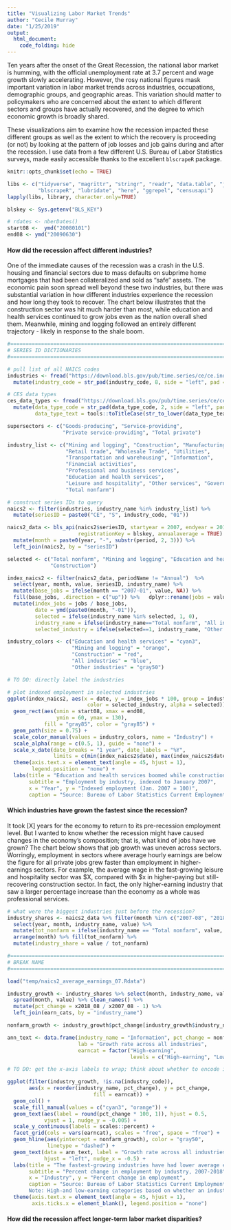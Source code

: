 ```yaml
---
title: "Visualizing Labor Market Trends"
author: "Cecile Murray"
date: "1/25/2019"
output: 
  html_document:
    code_folding: hide
---
```


Ten years after the onset of the Great Recession, the national labor market is humming, with the official unemployment rate at 3.7 percent and wage growth slowly accelerating. However, the rosy national figures mask important variation in labor market trends across industries, occupations, demographic groups, and geographic areas. This variation should matter to policymakers who are concerned about the extent to which different sectors and groups have actually recovered, and the degree to which economic growth is broadly shared.

These visualizations aim to examine how the recession impacted these different groups as well as the extent to which the recovery is proceeding (or not) by looking at the pattern of job losses and job gains during and after the recession. I use data from a few different U.S. Bureau of Labor Statistics surveys, made easily accessible thanks to the excellent ```blscrapeR``` package.

```r
knitr::opts_chunk$set(echo = TRUE)

libs <- c("tidyverse", "magrittr", "stringr", "readr", "data.table", "janitor",
          "blscrapeR", "lubridate", "here", "ggrepel", "censusapi")
lapply(libs, library, character.only=TRUE)

blskey <- Sys.getenv("BLS_KEY")

# rdates <- nberDates()
start08 <-  ymd("20080101")
end08 <- ymd("20090630")

```

#### How did the recession affect different industries?

One of the immediate causes of the recession was a crash in the U.S. housing and financial sectors due to mass defaults on subprime home mortgages that had been collateralized and sold as "safe" assets. The economic pain soon spread well beyond these two industries, but there was substantial variation in how different industries experience the recession and how long they took to recover. The chart below illustrates that the construction sector was hit much harder than most, while education and health services continued to grow jobs even as the nation overall shed them. Meanwhile, mining and logging followed an entirely different trajectory - likely in response to the shale boom. 

```r
#===============================================================================#
# SERIES ID DICTIONARIES
#===============================================================================#

# pull list of all NAICS codes
industries <- fread("https://download.bls.gov/pub/time.series/ce/ce.industry") %>% 
  mutate(industry_code = str_pad(industry_code, 8, side = "left", pad = "0"))

# CES data types
ces_data_types <- fread("https://download.bls.gov/pub/time.series/ce/ce.datatype") %>% 
  mutate(data_type_code = str_pad(data_type_code, 2, side = "left", pad = "0"),
         data_type_text = tools::toTitleCase(str_to_lower(data_type_text)))

supersectors <- c("Goods-producing", "Service-providing",
                  "Private service-providing", "Total private")

industry_list <- c("Mining and logging", "Construction", "Manufacturing",
                   "Retail trade", "Wholesale Trade", "Utilities",
                   "Transportation and warehousing", "Information",
                   "Financial activities", 
                   "Professional and business services",
                   "Education and health services",
                   "Leisure and hospitality", "Other services", "Government",
                   "Total nonfarm")

# construct series IDs to query
naics2 <- filter(industries, industry_name %in% industry_list) %>% 
  mutate(seriesID = paste0("CE", "S", industry_code, "01"))

naics2_data <- bls_api(naics2$seriesID, startyear = 2007, endyear = 2018,
                       registrationKey = blskey, annualaverage = TRUE) %>% 
  mutate(month = paste0(year, "-", substr(period, 2, 3))) %>% 
  left_join(naics2, by = "seriesID")

selected <- c("Total nonfarm", "Mining and logging", "Education and health services", 
              "Construction")

index_naics2 <- filter(naics2_data, periodName != "Annual")  %>% 
  select(year, month, value, seriesID, industry_name) %>%  
  mutate(base_jobs = ifelse(month == "2007-01", value, NA)) %>%
  fill(base_jobs, .direction = c("up")) %>%   dplyr::rename(jobs = value) %>% 
  mutate(index_jobs = jobs / base_jobs,
         date = ymd(paste0(month, "-01")),
         selected = ifelse(industry_name %in% selected, 1, 0),
         industry_name = ifelse(industry_name=="Total nonfarm", "All industries", industry_name),
         selected_industry = ifelse(selected==1, industry_name, "Other industries")) 

```

```r
industry_colors <- c("Education and health services" = "cyan3", 
                     "Mining and logging" = "orange",
                     "Construction" = "red",
                     "All industries" = "blue", 
                     "Other industries" = "gray50")

# TO DO: directly label the industries

# plot indexed employment in selected industries
ggplot(index_naics2, aes(x = date, y = index_jobs * 100, group = industry_name,
                          color = selected_industry, alpha = selected)) +
  geom_rect(aes(xmin = start08, xmax = end08,
                ymin = 60, ymax = 130),
            fill = "gray85", color = "gray85") +
  geom_path(size = 0.75) +
  scale_color_manual(values = industry_colors, name = "Industry") +
  scale_alpha(range = c(0.5, 1), guide = "none") +
  scale_x_date(date_breaks = "1 year", date_labels = "%Y",
               limits = c(min(index_naics2$date), max(index_naics2$date))) + 
  theme(axis.text.x = element_text(angle = 45, hjust = 1),
        legend.position = "none") +
  labs(title = "Education and health services boomed while construction busted \n and mining and logging fluctuated",
       subtitle = "Employment by industry, indexed to January 2007",
       x = "Year", y = "Indexed employment (Jan. 2007 = 100)",
       caption = "Source: Bureau of Labor Statistics Current Employment Statistics") 

```

#### Which industries have grown the fastest since the recession?

It took [X] years for the economy to return to its pre-recession employment level. But I wanted to know whether the recession might have caused changes in the economy's composition; that is, what kind of jobs have we grown? The chart below shows that job growth was uneven across sectors. Worringly, employment in sectors where average hourly earnings are below the figure for all private jobs grew faster than employment in higher-earnings sectors. For example, the average wage in the fast-growing leisure and hospitality sector was \$X, compared with \$x in higher-paying but still-recovering construction sector. In fact, the only higher-earning industry that saw a larger percentage increase than the economy as a whole was professional services. 

```r
# what were the biggest industries just before the recession?
industry_shares <- naics2_data %>% filter(month %in% c("2007-08", "2018-08")) %>% 
  select(year, month, industry_name, value) %>% 
  mutate(tot_nonfarm = ifelse(industry_name == "Total nonfarm", value, NA)) %>% 
  arrange(month) %>% fill(tot_nonfarm) %>% 
  mutate(industry_share = value / tot_nonfarm) 

#===============================================================================#
# BREAK NAME
#===============================================================================#

load("temp/naics2_average_earnings_07.Rdata")

industry_growth <- industry_shares %>% select(month, industry_name, value) %>% 
  spread(month, value) %>% clean_names() %>% 
  mutate(pct_change = x2018_08 / x2007_08 - 1) %>% 
  left_join(earn_cats, by = "industry_name")

nonfarm_growth <- industry_growth$pct_change[industry_growth$industry_name=="Total nonfarm"]

ann_text <- data.frame(industry_name = "Information", pct_change = nonfarm_growth + .01,
                       lab = "Growth rate across all industries",
                       earncat = factor("High-earning",
                                        levels = c("High-earning", "Low-earning")))

```

```r
# TO DO: get the x-axis labels to wrap; think about whether to encode industry size

ggplot(filter(industry_growth, !is.na(industry_code)),
       aes(x = reorder(industry_name, pct_change), y = pct_change,
                            fill = earncat)) +
  geom_col() +
  scale_fill_manual(values = c("cyan3", "orange")) +
  geom_text(aes(label = round(pct_change * 100, 1)), hjust = 0.5, 
            vjust = 1, nudge_y = -0.005) +
  scale_y_continuous(labels = scales::percent) +
  facet_grid(cols = vars(earncat), scales = "free", space = "free") +
  geom_hline(aes(yintercept = nonfarm_growth), color = "gray50",
             linetype = "dashed") +
  geom_text(data = ann_text, label = "Growth rate across all industries",
            hjust = "left", nudge_x = -0.5) +
  labs(title = "The fastest-growing industries have had lower average earnings",
       subtitle = "Percent change in employment by industry, 2007-2018",
       x = "Industry", y = "Percent change in employment",
       caption = "Source: Bureau of Labor Statistics Current Employment Statistics
       Note: High-and low-earning categories based on whether an industry's average hourly earnings are above or below \n average hourly earnings for all private jobs.")+
  theme(axis.text.x = element_text(angle = 45, hjust = 1),
        axis.ticks.x = element_blank(), legend.position = "none")

```

#### How did the recession affect longer-term labor market disparities?

